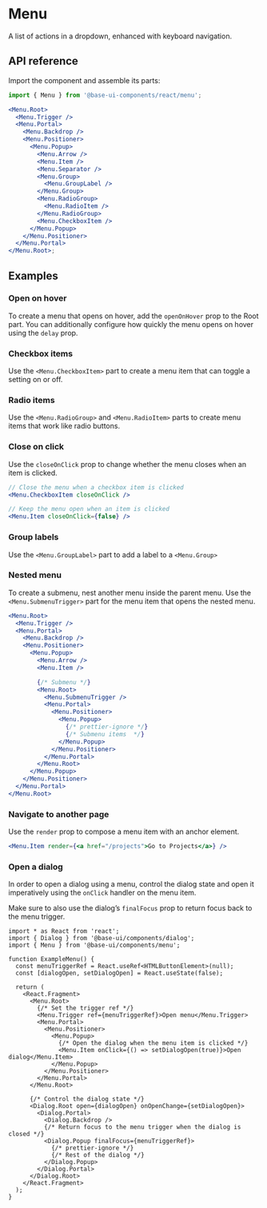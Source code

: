 # Menu

<Subtitle>A list of actions in a dropdown, enhanced with keyboard navigation.</Subtitle>
<Meta
  name="description"
  content="A high-quality, unstyled React menu component that displays list of actions in a dropdown, enhanced with keyboard navigation."
/>

<Demo path="./demos/hero" />

## API reference

Import the component and assemble its parts:

```jsx title="Anatomy"
import { Menu } from '@base-ui-components/react/menu';

<Menu.Root>
  <Menu.Trigger />
  <Menu.Portal>
    <Menu.Backdrop />
    <Menu.Positioner>
      <Menu.Popup>
        <Menu.Arrow />
        <Menu.Item />
        <Menu.Separator />
        <Menu.Group>
          <Menu.GroupLabel />
        </Menu.Group>
        <Menu.RadioGroup>
          <Menu.RadioItem />
        </Menu.RadioGroup>
        <Menu.CheckboxItem />
      </Menu.Popup>
    </Menu.Positioner>
  </Menu.Portal>
</Menu.Root>;
```

<Reference
  component="Menu"
  parts="Root, Trigger, Portal, Positioner, Popup, Arrow, Item,  Group, GroupLabel, RadioGroup, RadioItem, RadioItemIndicator, CheckboxItem, CheckboxItemIndicator, SubmenuTrigger, Separator"
/>

## Examples

### Open on hover

To create a menu that opens on hover, add the `openOnHover` prop to the Root part. You can additionally configure how quickly the menu opens on hover using the `delay` prop.

<Demo compact path="./demos/open-on-hover" />

### Checkbox items

Use the `<Menu.CheckboxItem>` part to create a menu item that can toggle a setting on or off.

<Demo compact path="./demos/checkbox-items" />

### Radio items

Use the `<Menu.RadioGroup>` and `<Menu.RadioItem>` parts to create menu items that work like radio buttons.

<Demo compact path="./demos/radio-items" />

### Close on click

Use the `closeOnClick` prop to change whether the menu closes when an item is clicked.

```jsx title="Control whether the menu closes on click"
// Close the menu when a checkbox item is clicked
<Menu.CheckboxItem closeOnClick />

// Keep the menu open when an item is clicked
<Menu.Item closeOnClick={false} />
```

### Group labels

Use the `<Menu.GroupLabel>` part to add a label to a `<Menu.Group>`

<Demo compact path="./demos/group-labels" />

### Nested menu

To create a submenu, nest another menu inside the parent menu. Use the `<Menu.SubmenuTrigger>` part for the menu item that opens the nested menu.

```jsx {11-21} {12}#strong title="Adding a submenu"
<Menu.Root>
  <Menu.Trigger />
  <Menu.Portal>
    <Menu.Backdrop />
    <Menu.Positioner>
      <Menu.Popup>
        <Menu.Arrow />
        <Menu.Item />

        {/* Submenu */}
        <Menu.Root>
          <Menu.SubmenuTrigger />
          <Menu.Portal>
            <Menu.Positioner>
              <Menu.Popup>
                {/* prettier-ignore */}
                {/* Submenu items  */}
              </Menu.Popup>
            </Menu.Positioner>
          </Menu.Portal>
        </Menu.Root>
      </Menu.Popup>
    </Menu.Positioner>
  </Menu.Portal>
</Menu.Root>
```

<Demo compact path="./demos/submenu" />

### Navigate to another page

Use the `render` prop to compose a menu item with an anchor element.

```jsx title="A menu item that opens a link"
<Menu.Item render={<a href="/projects">Go to Projects</a>} />
```

### Open a dialog

In order to open a dialog using a menu, control the dialog state and open it imperatively using the `onClick` handler on the menu item.

Make sure to also use the dialog’s `finalFocus` prop to return focus back to the menu trigger.

```tsx {12-13,17-18,24-25,28-29} title="Connecting a dialog to a menu"
import * as React from 'react';
import { Dialog } from '@base-ui/components/dialog';
import { Menu } from '@base-ui/components/menu';

function ExampleMenu() {
  const menuTriggerRef = React.useRef<HTMLButtonElement>(null);
  const [dialogOpen, setDialogOpen] = React.useState(false);

  return (
    <React.Fragment>
      <Menu.Root>
        {/* Set the trigger ref */}
        <Menu.Trigger ref={menuTriggerRef}>Open menu</Menu.Trigger>
        <Menu.Portal>
          <Menu.Positioner>
            <Menu.Popup>
              {/* Open the dialog when the menu item is clicked */}
              <Menu.Item onClick={() => setDialogOpen(true)}>Open dialog</Menu.Item>
            </Menu.Popup>
          </Menu.Positioner>
        </Menu.Portal>
      </Menu.Root>

      {/* Control the dialog state */}
      <Dialog.Root open={dialogOpen} onOpenChange={setDialogOpen}>
        <Dialog.Portal>
          <Dialog.Backdrop />
          {/* Return focus to the menu trigger when the dialog is closed */}
          <Dialog.Popup finalFocus={menuTriggerRef}>
            {/* prettier-ignore */}
            {/* Rest of the dialog */}
          </Dialog.Popup>
        </Dialog.Portal>
      </Dialog.Root>
    </React.Fragment>
  );
}
```

